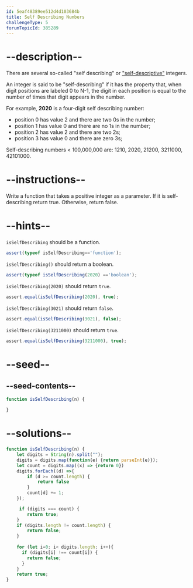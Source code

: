```yaml
---
id: 5eaf48389ee512d4d103684b
title: Self Describing Numbers
challengeType: 5
forumTopicId: 385289
---
```


# --description--

There are several so-called "self describing" or ["self-descriptive"](https://en.wikipedia.org/wiki/Self-descriptive_number) integers.

An integer is said to be "self-describing" if it has the property that, when digit positions are labeled 0 to N-1, the digit in each position is equal to the number of times that digit appears in the number.

For example, **2020** is a four-digit self describing number:

<ul>
    <li> position 0 has value 2 and there are two 0s in the number; </li>
    <li> position 1 has value 0 and there are no 1s in the number; </li>
    <li> position 2 has value 2 and there are two 2s; </li>
    <li> position 3 has value 0 and there are zero 3s; </li>
</ul>

Self-describing numbers &lt; 100,000,000 are: 1210, 2020, 21200, 3211000, 42101000.

# --instructions--

Write a function that takes a positive integer as a parameter. If it is self-describing return true. Otherwise, return false.

# --hints--

`isSelfDescribing` should be a function.

```js
assert(typeof isSelfDescribing=='function');
```

`isSelfDescribing()` should return a boolean.

```js
assert(typeof isSelfDescribing(2020) =='boolean');
```

`isSelfDescribing(2020)` should return `true`.

```js
assert.equal(isSelfDescribing(2020), true);
```

`isSelfDescribing(3021)` should return `false`.

```js
assert.equal(isSelfDescribing(3021), false);
```

`isSelfDescribing(3211000)` should return `true`.

```js
assert.equal(isSelfDescribing(3211000), true);
```

# --seed--

## --seed-contents--

```js
function isSelfDescribing(n) {

}
```

# --solutions--

```js
function isSelfDescribing(n) {
    let digits = String(n).split("");
    digits = digits.map(function(e) {return parseInt(e)});
    let count = digits.map((x) => {return 0})
    digits.forEach((d) =>{
        if (d >= count.length) {
            return false
        }
        count[d] += 1;
    });

     if (digits === count) {
        return true;
    }
    if (digits.length != count.length) {
        return false;
    }
    
    for (let i=0; i< digits.length; i++){
      if (digits[i] !== count[i]) {
        return false;
      }
    }
    return true;
}
```
